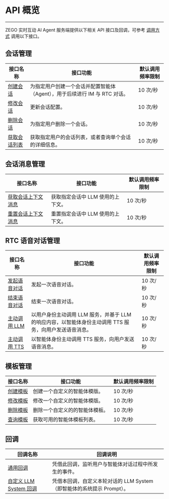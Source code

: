 # API 概览

---

ZEGO 实时互动 AI Agent 服务端提供以下相关 API 接口及回调，可参考 [调用方式](./Accessing%20Server%20APIs.mdx) 调用以下接口。

## 会话管理

| 接口名称                                                            | 接口功能           | 默认调用频率限制 |
| ------------------------------------------------------------------- | ------------------ | ---------------- |
| [创建会话](./Conversation/Create%20Conversation.mdx)                | 为指定用户创建一个会话并配置智能体（Agent），用于后续进行 IM 与 RTC 对话。          | 10 次/秒         |
| [修改会话](./Conversation/Update%20Conversation.mdx)                | 更新会话配置。           | 10 次/秒         |
| [删除会话](./Conversation/Delete%20Conversation.mdx)                | 为指定用户删除一个会话。          | 10 次/秒         |
| [获取会话列表](./Conversation/Describe%20ConversationList.mdx)     | 获取指定用户的会话列表，或者查询单个会话的详细信息。       | 10 次/秒         |

## 会话消息管理

| 接口名称                                                            | 接口功能           | 默认调用频率限制 |
| ------------------------------------------------------------------- | ------------------ | ---------------- |
| [获取会话上下文消息](./Messages/Describe%20ConversationMsgList.mdx) | 获取指定会话中 LLM 使用的上下文。 | 10 次/秒         |
| [重置会话上下文消息](./Messages/Reset%20ConversationMsg.mdx)        | 重置指定会话中 LLM 使用的上下文。 | 10 次/秒         |

## RTC 语音对话管理

| 接口名称                                                            | 接口功能           | 默认调用频率限制 |
| ------------------------------------------------------------------- | ------------------ | ---------------- |
| [发起语音对话](./Voice%20Call/Start%20Rtc%20Chat.mdx)                     | 发起一次语音对话。    | 10 次/秒         |
| [结束语音对话](./Voice%20Call/Stop%20Rtc%20Chat.mdx)                       | 结束一次语音对话。   | 10 次/秒         |
| [主动调用 LLM](./Voice%20Call/Send%20Agent%20LLM%20Input.mdx)               | 以用户身份主动调用 LLM 服务，并基于 LLM 的响应内容，以智能体身份主动调用 TTS 服务，向用户发送语音消息。      | 10 次/秒         |
| [主动调用 TTS](./Voice%20Call/Send%20Agent%20TTS%20Input.mdx)               | 以智能体身份主动调用 TTS 服务，向用户发送语音消息。     | 10 次/秒         |

## 模板管理

| 接口名称                                                            | 接口功能           | 默认调用频率限制 |
| ------------------------------------------------------------------- | ------------------ | ---------------- |
| [创建模板](./Template/Create%20Custom%20Agent%20Template.mdx)                | 创建一个自定义的智能体模版。       | 10 次/秒         |
| [修改模板](./Template/Update%20Custom%20Agent%20Template.mdx)                | 修改一个自定义的智能体模版。  | 10 次/秒         |
| [删除模板](./Template/Delete%20Custom%20Agent%20Template.mdx)                | 删除一个自定义的的智能体模板。   | 10 次/秒         |
| [查询模板](./Template/Describe%20Custom%20Agent%20Template.mdx)     | 获取可用的智能体模板列表。       | 10 次/秒         |

## 回调

| 回调名称 | 回调说明 |
| -------- | -------- |
| [通用回调](./Callbacks/General%20Callback.mdx)         |   凭借此回调，监听用户与智能体对话过程中所发生的事件。       |
| [自定义 LLM System 回调](./Callbacks/Custom%20LLM%20System%20Callback.mdx)    |  凭借本回调，自定义本轮对话的 LLM System（即智能体的系统提示 Prompt）。        |
